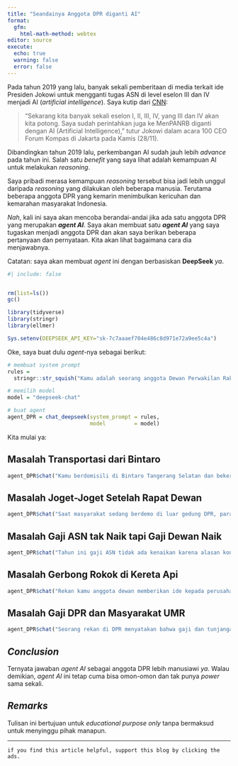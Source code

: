```yaml
---
title: "Seandainya Anggota DPR diganti AI"
format: 
  gfm:
    html-math-method: webtex
editor: source
execute:
  echo: true
  warning: false
  error: false
--- 
```


Pada tahun 2019 yang lalu, banyak sekali pemberitaan di media terkait ide Presiden Jokowi untuk mengganti tugas ASN di level eselon III dan IV menjadi AI (_artificial intelligence_). Saya kutip dari [CNN](https://www.cnnindonesia.com/ekonomi/20191129175837-532-452767/tugas-eselon-iii-dan-iv-yang-diganti-jokowi-dengan-ai):

> "Sekarang kita banyak sekali eselon I, II, III, IV, yang III dan IV akan kita potong. Saya sudah perintahkan juga ke MenPANRB diganti dengan AI (Artificial Intelligence)," tutur Jokowi dalam acara 100 CEO Forum Kompas di Jakarta pada Kamis (28/11).

Dibandingkan tahun 2019 lalu, perkembangan AI sudah jauh lebih _advance_ pada tahun ini. Salah satu _benefit_ yang saya lihat adalah kemampuan AI untuk melakukan _reasoning_.

Saya pribadi merasa kemampuan _reasoning_ tersebut bisa jadi lebih unggul daripada _reasoning_ yang dilakukan oleh beberapa manusia. Terutama beberapa anggota DPR yang kemarin menimbulkan kericuhan dan kemarahan masyarakat Indonesia.

_Nah_, kali ini saya akan mencoba berandai-andai jika ada satu anggota DPR yang merupakan ___agent AI___. Saya akan membuat satu ___agent AI___ yang saya tugaskan menjadi anggota DPR dan akan saya berikan beberapa pertanyaan dan pernyataan. Kita akan lihat bagaimana cara dia menjawabnya.

Catatan: saya akan membuat _agent_ ini dengan berbasiskan __DeepSeek__ _ya_.

```r
#| include: false


rm(list=ls())
gc()

library(tidyverse)
library(stringr)
library(ellmer)

Sys.setenv(DEEPSEEK_API_KEY="sk-7c7aaaef704e486c8d971e72a9ee5c4a")
```

Oke, saya buat dulu _agent_-nya sebagai berikut:

```r
# membuat system prompt
rules =
  stringr::str_squish("Kamu adalah seorang anggota Dewan Perwakilan Rakyat Indonesia yang punya common sense dan empati terhadap masyarakat. Kamu lebih suka berbicara singkat namun padat dan jelas. Kamu memiliki kepintaran rata-rata orang Indonesia.")

# memilih model
model = "deepseek-chat"

# buat agent
agent_DPR = chat_deepseek(system_prompt = rules,
                          model         = model)
```

Kita mulai ya:

## Masalah Transportasi dari Bintaro

```r
agent_DPR$chat("Kamu berdomisili di Bintaro Tangerang Selatan dan bekerja di Senayan Jakarta. Kamu diberikan pilihan untuk mendapatkan uang sebesar 50 juta per bulan untuk menyewa rumah atau apartemen di dekat kantormu. Sebagai informasi, uang tersebut berasal dari pajak yang diambil dari masyarakat. Selain itu, kondisi ekonomi saat ini sedang berat. Apakah kamu akan mengambil uang tersebut atau memilih alternatif lain?")
```

## Masalah Joget-Joget Setelah Rapat Dewan

```r
agent_DPR$chat("Saat masyarakat sedang berdemo di luar gedung DPR, para anggota DPR sedang melakukan rapat. Setelah rapat selesai, beberapa anggota dewan bernyanyi dan berjoget-joget riang gembira. Apa pendapatmu tentang hal ini?")
```

## Masalah Gaji ASN tak Naik tapi Gaji Dewan Naik

```r
agent_DPR$chat("Tahun ini gaji ASN tidak ada kenaikan karena alasan kondisi ekonomi yang sedang tidak baik. Namun dilain sisi, gaji anggota dewan malah ada kenaikan. Apa pendapatmu tentang hal ini?")
```

## Masalah Gerbong Rokok di Kereta Api

```r
agent_DPR$chat("Rekan kamu anggota dewan memberikan ide kepada perusahaan kereta api Indonesia untuk menyisakan satu gerbong untuk cafe agar penumpang bisa ngopi dan merokok. Apa pendapatmu tentang hal ini?")
```

## Masalah Gaji DPR dan Masyarakat UMR

```r
agent_DPR$chat("Seorang rekan di DPR menyatakan bahwa gaji dan tunjangan DPR tidak bisa disamakan dengan masyarakat berpenghasilan setara UMR. Bagaimana pendapatmu tentang hal ini? Berapa yang sepatutnya gaji DPR jika dibandingkan dengan penghasilan masyarakat umum?")
```

## _Conclusion_

Ternyata jawaban _agent AI_ sebagai anggota DPR lebih manusiawi _ya_. Walau demikian, _agent AI_ ini tetap cuma bisa omon-omon dan tak punya _power_ sama sekali.

## _Remarks_

Tulisan ini bertujuan untuk _educational purpose only_ tanpa bermaksud untuk menyinggu pihak manapun.

---
  
`if you find this article helpful, support this blog by clicking the ads.`











